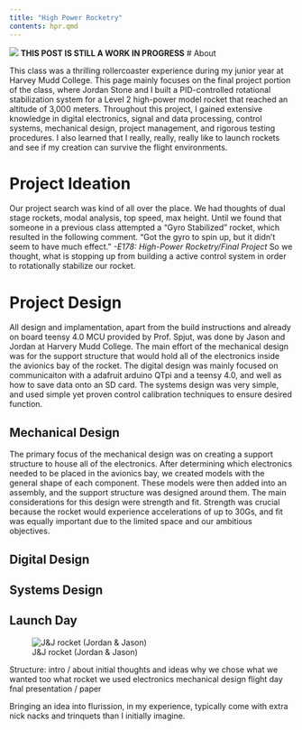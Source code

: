 ```yaml
---
title: "High Power Rocketry"
contents: hpr.qmd
---
```

![](images/desert.jpeg)
**THIS POST IS STILL A WORK IN PROGRESS**
# About

This class was a thrilling rollercoaster experience during my junior year at Harvey Mudd College. This page mainly focuses on the final project portion of the class, where Jordan Stone and I built a PID-controlled rotational stabilization system for a Level 2 high-power model rocket that reached an altitude of 3,000 meters. Throughout this project, I gained extensive knowledge in digital electronics, signal and data processing, control systems, mechanical design, project management, and rigorous testing procedures. I also learned that I really, really, really like to launch rockets and see if my creation can survive the flight environments.

# Project Ideation
Our project search was kind of all over the place. We had thoughts of dual stage rockets, modal analysis, top speed, max height. Until we found that someone in a previous class attempted a "Gyro Stabilized" rocket, which resulted in the following comment. "Got the gyro to spin up, but it didn't seem to have much effect." *-E178: High-Power Rocketry/Final Project* So we thought, what is stopping up from building a active control system in order to rotationally stabilize our rocket.

# Project Design

All design and implamentation, apart from the build instructions and already on board teensy 4.0 MCU provided by Prof. Spjut, was done by Jason and Jordan at Harvery Mudd College. The main effort of the mechanical design was for the support structure that would hold all of the electronics inside the avionics bay of the rocket. The digital design was mainly focused on communicaiton with a adafruit arduino QTpi and a teensy 4.0, and well as how to save data onto an SD card. The systems design was very simple, and used simple yet proven control calibration techniques to ensure desired function.

## Mechanical Design

The primary focus of the mechanical design was on creating a support structure to house all of the electronics. After determining which electronics needed to be placed in the avionics bay, we created models with the general shape of each component. These models were then added into an assembly, and the support structure was designed around them.
The main considerations for this design were strength and fit. Strength was crucial because the rocket would experience accelerations of up to 30Gs, and fit was equally important due to the limited space and our ambitious objectives.

## Digital Design

## Systems Design



## Launch Day
![J&J rocket (Jordan & Jason)](images/rocket_long.jpeg)

Structure:
intro / about
initial thoughts and ideas
why we chose what we wanted too
what rocket we used
electronics
mechanical design
flight day
fnal presentation / paper

Bringing an idea into flurission, in my experience, typically come with extra nick nacks and trinquets than I initially imagine. 